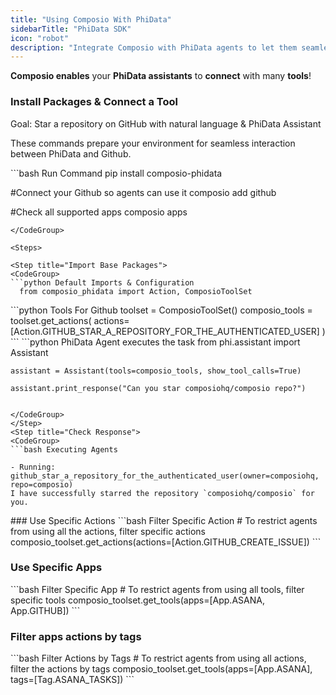 ```yaml
---
title: "Using Composio With PhiData"
sidebarTitle: "PhiData SDK"
icon: "robot"
description: "Integrate Composio with PhiData agents to let them seamlessly interact with external apps"
---
```


**Composio enables** your **PhiData assistants** to **connect** with many **tools**!

### Install Packages & Connect a Tool

<Tip>
  Goal: Star a repository on GitHub with natural language & PhiData Assistant
</Tip>

These commands prepare your environment for seamless interaction between PhiData and Github.

<CodeGroup>
  ```bash Run Command 
  pip install composio-phidata

  #Connect your Github so agents can use it
  composio add github

  #Check all supported apps
  composio apps

  ```
</CodeGroup>

<Steps>

<Step title="Import Base Packages">
<CodeGroup>
  ```python Default Imports & Configuration
    from composio_phidata import Action, ComposioToolSet

  ```

</CodeGroup>
</Step>
<Step title="Fetch all Github PhiData Tools via Composio">
<CodeGroup>
  ```python Tools For Github
    toolset = ComposioToolSet()
    composio_tools = toolset.get_actions(
        actions=[Action.GITHUB_STAR_A_REPOSITORY_FOR_THE_AUTHENTICATED_USER]
    )
  ```
</CodeGroup>
</Step>
<Step title="Setup the Assistant and Execute the Task">
<CodeGroup>
  ```python PhiData Agent executes the task
    from phi.assistant import Assistant
    
    assistant = Assistant(tools=composio_tools, show_tool_calls=True)

    assistant.print_response("Can you star composiohq/composio repo?")
  ```

</CodeGroup>
</Step>
<Step title="Check Response">
<CodeGroup>
  ```bash Executing Agents

- Running: github_star_a_repository_for_the_authenticated_user(owner=composiohq, repo=composio)
  I have successfully starred the repository `composiohq/composio` for you. 
  ```

</CodeGroup>

</Step>
</Steps>
### Use Specific Actions
<CodeGroup>
  ```bash Filter Specific Action
  # To restrict agents from using all the actions, filter specific actions 
  composio_toolset.get_actions(actions=[Action.GITHUB_CREATE_ISSUE])
  ```
</CodeGroup>

### Use Specific Apps

<CodeGroup>
  ```bash Filter Specific App 
  # To restrict agents from using all tools, filter specific tools 
  composio_toolset.get_tools(apps=[App.ASANA, App.GITHUB])
  ```
</CodeGroup>

### Filter apps actions by tags

<CodeGroup>
  ```bash Filter Actions by Tags 
  # To restrict agents from using all actions, filter the actions by tags 
  composio_toolset.get_tools(apps=[App.ASANA], tags=[Tag.ASANA_TASKS]) 
  ```
</CodeGroup>
